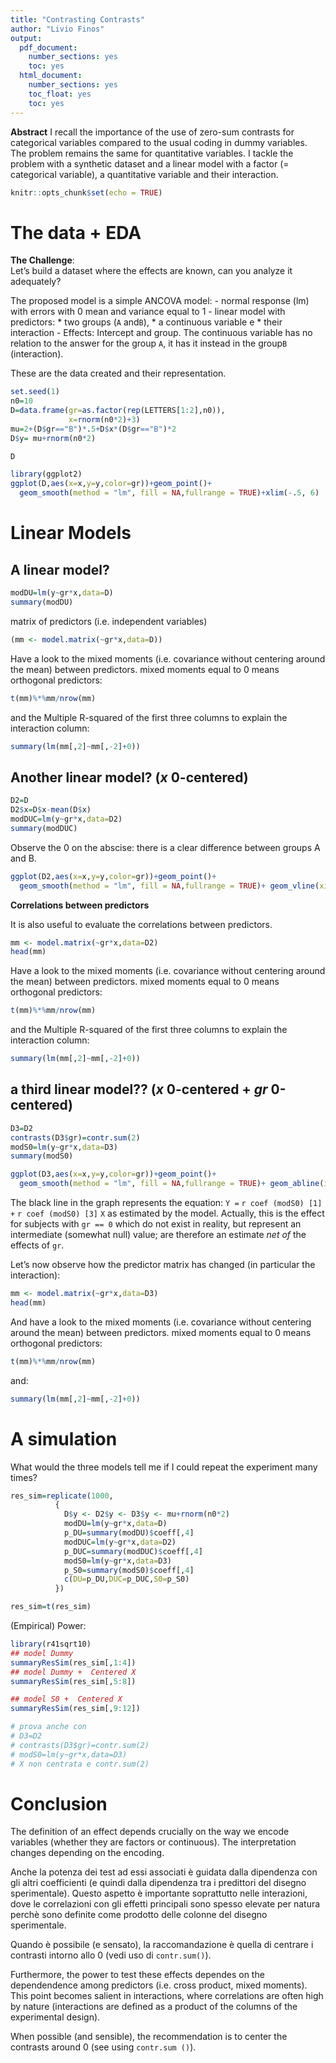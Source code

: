 ```yaml
---
title: "Contrasting Contrasts"
author: "Livio Finos"
output:
  pdf_document:
    number_sections: yes
    toc: yes
  html_document:
    number_sections: yes
    toc_float: yes
    toc: yes
---
```



**Abstract**
I recall the importance of the use of zero-sum contrasts for categorical variables compared to the usual coding in dummy variables. The problem remains the same for quantitative variables. I tackle the problem with a synthetic dataset and a linear model with a factor (= categorical variable), a quantitative variable and their interaction.


```r
knitr::opts_chunk$set(echo = TRUE)
```


# The data + EDA

**The Challenge**:   
Let's build a dataset where the effects are known, can you analyze it adequately?


The proposed model is a simple ANCOVA model:
- normal response (lm) with errors with 0 mean and variance equal to 1
- linear model with predictors:
   * two groups (`A` and` B`),
   * a continuous variable e
   * their interaction
- Effects: Intercept and group. The continuous variable has no relation to the answer for the group `A`, it has it instead in the group` B` (interaction).

These are the data created and their representation.

```r
set.seed(1)
n0=10
D=data.frame(gr=as.factor(rep(LETTERS[1:2],n0)),
             x=rnorm(n0*2)+3)
mu=2+(D$gr=="B")*.5+D$x*(D$gr=="B")*2
D$y= mu+rnorm(n0*2)

D

library(ggplot2)
ggplot(D,aes(x=x,y=y,color=gr))+geom_point()+
  geom_smooth(method = "lm", fill = NA,fullrange = TRUE)+xlim(-.5, 6)
```

# Linear Models  
## A linear model?

```r
modDU=lm(y~gr*x,data=D)
summary(modDU)
```

matrix of predictors (i.e. independent variables)

```r
(mm <- model.matrix(~gr*x,data=D))
```

Have a look to the mixed moments (i.e. covariance without centering around the mean) between predictors. mixed moments equal to 0 means orthogonal predictors:

```r
t(mm)%*%mm/nrow(mm)
```

and the Multiple R-squared of the first three columns to explain the interaction column:

```r
summary(lm(mm[,2]~mm[,-2]+0))
```


## Another linear model? ($x$ 0-centered)

```r
D2=D
D2$x=D$x-mean(D$x)
modDUC=lm(y~gr*x,data=D2)
summary(modDUC)

```

Observe the 0 on the abscise:
there is a clear difference between groups A and B.

```r
ggplot(D2,aes(x=x,y=y,color=gr))+geom_point()+
  geom_smooth(method = "lm", fill = NA,fullrange = TRUE)+ geom_vline(xintercept = 0)

```



**Correlations between predictors**

It is also useful to evaluate the correlations between predictors.

```r
mm <- model.matrix(~gr*x,data=D2)
head(mm)
```



Have a look to the mixed moments (i.e. covariance without centering around the mean) between predictors. mixed moments equal to 0 means orthogonal predictors:

```r
t(mm)%*%mm/nrow(mm)
```

and the Multiple R-squared of the first three columns to explain the interaction column:

```r
summary(lm(mm[,2]~mm[,-2]+0))
```

## a third linear model?? ($x$ 0-centered + $gr$ 0-centered)

```r
D3=D2
contrasts(D3$gr)=contr.sum(2)
modS0=lm(y~gr*x,data=D3)
summary(modS0)
```

```r
ggplot(D3,aes(x=x,y=y,color=gr))+geom_point()+
  geom_smooth(method = "lm", fill = NA,fullrange = TRUE)+ geom_abline(intercept = coef(modS0)[1], slope = coef(modS0)[3])

```

The black line in the graph represents the equation:
`Y =` `r coef (modS0) [1]` `+` `r coef (modS0) [3]` `X`
as estimated by the model. Actually, this is the effect for subjects with `gr == 0` which do not exist in reality, but represent an intermediate (somewhat null) value; are therefore an estimate *net of* the effects of `gr`.


Let's now observe how the predictor matrix has changed (in particular the interaction):

```r
mm <- model.matrix(~gr*x,data=D3)
head(mm)
```


And have a look to the mixed moments (i.e. covariance without centering around the mean) between predictors. mixed moments equal to 0 means orthogonal predictors:

```r
t(mm)%*%mm/nrow(mm)
```

and:
```r
summary(lm(mm[,2]~mm[,-2]+0))
```


# A simulation

What would the three models tell me if I could repeat the experiment many times?

```r
res_sim=replicate(1000,
          {
            D$y <- D2$y <- D3$y <- mu+rnorm(n0*2)
            modDU=lm(y~gr*x,data=D)
            p_DU=summary(modDU)$coeff[,4]
            modDUC=lm(y~gr*x,data=D2)
            p_DUC=summary(modDUC)$coeff[,4]
            modS0=lm(y~gr*x,data=D3)
            p_S0=summary(modS0)$coeff[,4]
            c(DU=p_DU,DUC=p_DUC,S0=p_S0)
          })

res_sim=t(res_sim)
```

(Empirical) Power:

```r
library(r41sqrt10)
## model Dummy
summaryResSim(res_sim[,1:4])
## model Dummy +  Centered X
summaryResSim(res_sim[,5:8])

## model S0 +  Centered X
summaryResSim(res_sim[,9:12])

# prova anche con 
# D3=D2
# contrasts(D3$gr)=contr.sum(2)
# modS0=lm(y~gr*x,data=D3)
# X non centrata e contr.sum(2)
```

# Conclusion

The definition of an effect depends crucially on the way we encode variables (whether they are factors or continuous). The interpretation changes depending on the encoding.

Anche la potenza dei test ad essi associati è guidata dalla dipendenza con gli altri coefficienti (e quindi dalla dipendenza tra i predittori del disegno sperimentale). Questo aspetto è importante soprattutto nelle interazioni, dove le correlazioni con gli effetti principali sono spesso elevate per natura perchè sono definite come prodotto delle colonne del disegno sperimentale.

Quando è possibile (e sensato), la raccomandazione è quella di centrare i contrasti intorno allo 0 (vedi uso di `contr.sum()`).

Furthermore, the power to test these effects dependes on the dependendence among predictors (i.e. cross product, mixed moments). This point becomes salient in interactions, where correlations are often high by nature (interactions are defined as a product of the columns of the experimental design).

When possible (and sensible), the recommendation is to center the contrasts around 0 (see using `contr.sum ()`).

